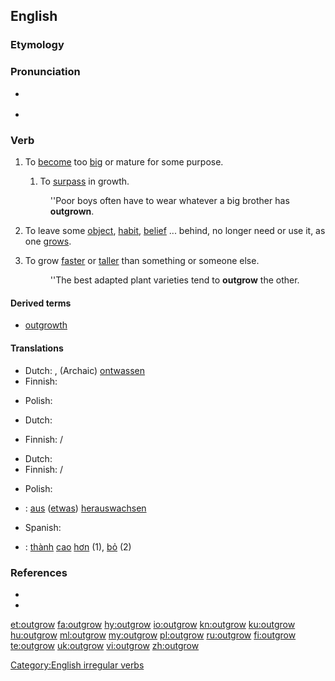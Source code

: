 ==English==

===Etymology===
{{prefix|out|grow|lang=en}}

===Pronunciation===
* {{a|UK}} {{IPA|/ˌaʊtˈɡɹəʊ/|lang=en}}
* {{a|US}} {{IPA|/ˌɑʊtˈɡroʊ/|lang=en}}

===Verb===
{{en-verb|outgrows|outgrowing|outgrew|outgrown}}

# {{context|transitive|lang=en}} To [[become]] too [[big]] or mature for some purpose.
## To [[surpass]] in growth.
#: ''Poor boys often have to wear whatever a big brother has '''outgrown'''.
# {{context|transitive|lang=en}} To leave some [[object]], [[habit]], [[belief]] ... behind, no longer need or use it, as one [[grows]].
# {{context|transitive|lang=en}} To grow [[faster]] or [[taller]] than something or someone else.
#: ''The best adapted plant varieties tend to '''outgrow''' the other.

====Derived terms====
* [[outgrowth]]

====Translations====
{{trans-top|to become too big or mature for some purpose}}
* Dutch: {{t|nl|ontgroeien}}, (Archaic) [[ontwassen]]
* Finnish: {{t+|fi|kasvaa}} {{t+|fi|ulos}}
{{trans-mid}}
* Polish: {{t|pl|wyrastać}}
{{trans-bottom}}

{{trans-top|to leave an object, belief, habit ... behind as one grows}}
* Dutch: {{t|nl|ontgroeien}}
{{trans-mid}}
* Finnish: {{t+|fi|kasvaa}} {{t+|fi|ulos}} / {{t+|fi|pois}}
{{trans-bottom}}

{{trans-top|to grow faster or taller than someone or something else}}
* Dutch: {{t|nl|ontgroeien}}
* Finnish: {{t+|fi|kasvaa}} {{t|fi|nopeammin}} / {{t+|fi|isompi|alt=isommaksi}}
{{trans-mid}}
* Polish: {{t|pl|przerastać}}
{{trans-bottom}}

{{checktrans-top}}
* {{ttbc|de}}: [[aus]] ([[etwas]]) [[herauswachsen]]
* Spanish: {{t-check|es|crecer más que}}
* {{ttbc|vi}}: [[thành#Vietnamese|thành]] [[cao#Vietnamese|cao]] [[hơn]] (1), [[bỏ]] (2)
{{trans-bottom}}

===References===
* {{R:Century 1911}}
* {{R:Webster 1913}}

[[Category:English irregular verbs]]

[[et:outgrow]]
[[fa:outgrow]]
[[hy:outgrow]]
[[io:outgrow]]
[[kn:outgrow]]
[[ku:outgrow]]
[[hu:outgrow]]
[[ml:outgrow]]
[[my:outgrow]]
[[pl:outgrow]]
[[ru:outgrow]]
[[fi:outgrow]]
[[te:outgrow]]
[[uk:outgrow]]
[[vi:outgrow]]
[[zh:outgrow]]